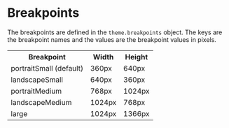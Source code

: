 
<Meta title="Styles/Breakpoints" />

# Breakpoints

The breakpoints are defined in the `theme.breakpoints` object. The keys are the breakpoint names and the values are the breakpoint values in pixels.

<table>
  <tr>
    <th>Breakpoint</th>
    <th>Width</th>
    <th>Height</th>
  </tr>
  
  <tr>
    <td>portraitSmall (default)</td>
    <td>360px</td>
    <td>640px</td>
  </tr>

<tr>
  <td>landscapeSmall</td>
  <td>640px</td>
  <td>360px</td>
</tr>

<tr>
  <td>portraitMedium</td>
  <td>768px</td>
  <td>1024px</td>
</tr>

<tr>
  <td>landscapeMedium</td>
  <td>1024px</td>
  <td>768px</td>
</tr>

<tr>
  <td>large</td>
  <td>1024px</td>
  <td>1366px</td>
</tr>

</table>
